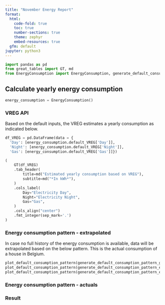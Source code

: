 ```yaml
---
title: "November Energy Report"
format:
  html:
    code-fold: true
    toc: true
    number-sections: true
    theme: zephyr
    embed-resources: true
  gfm: default
jupyter: python3
---
```


```python
import pandas as pd
from great_tables import GT, md
from EnergyConsumption import EnergyConsumption, generate_default_consumption_pattern_gas, generate_default_consumption_pattern_electricity_day, generate_default_consumption_pattern_electricity_night, plot_default_consumption_pattern
```

## Calculate yearly energy consumption
```python
energy_consumption = EnergyConsumption()
```

### VREG API
Based on the default inputs, the VREG estimates a yearly consumption as indicated below.
```python
df_VREG = pd.DataFrame(data = {
  'Day': [energy_consumption.default_VREG['Day']],
  'Night': [energy_consumption.default_VREG['Night']],
  'Gas': [energy_consumption.default_VREG['Gas']]})

(
    GT(df_VREG)
    .tab_header(
        title=md("Estimated yearly consumption based on VREG"),
        subtitle=md("*In kWh*"),
    )
    .cols_label(
        Day="Electricity Day",
        Night="Electricity Night",
        Gas="Gas",
    )
    .cols_align("center")
    .fmt_integer(sep_mark='.')
)
```

### Energy consumption pattern - extrapolated

In case no full history of the energy consumption is available, data will be extrapolated based on the below pattern. This is the actual consumption of a house in Belgium.

```python
plot_default_consumption_pattern(generate_default_consumption_pattern_gas())
plot_default_consumption_pattern(generate_default_consumption_pattern_electricity_day())
plot_default_consumption_pattern(generate_default_consumption_pattern_electricity_night())
```

### Energy consumption pattern - actuals

### Result